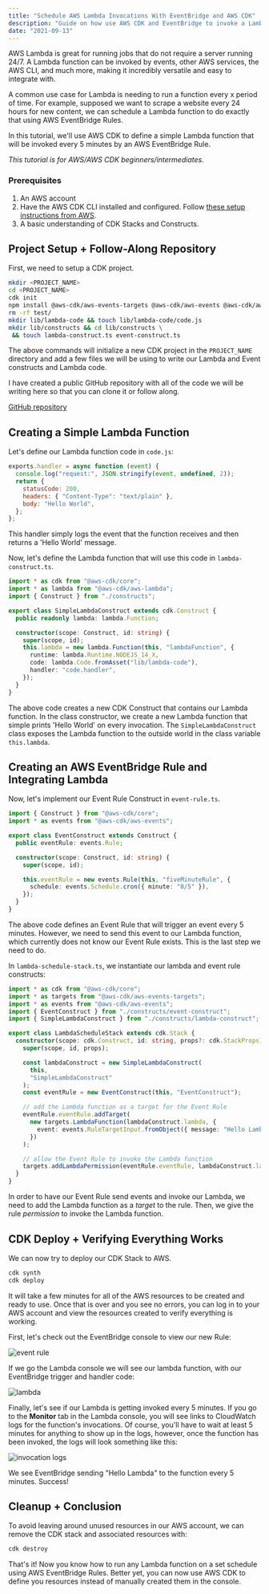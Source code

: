```yaml
---
title: "Schedule AWS Lambda Invocations With EventBridge and AWS CDK"
description: "Guide on how use AWS CDK and EventBridge to invoke a Lambda function on a set schedule."
date: "2021-09-13"
---
```


AWS Lambda is great for running jobs that do not require a server running 24/7. A Lambda function can be invoked
by events, other AWS services, the AWS CLI, and much more, making it incredibly versatile and easy to integrate with.

A common use case for Lambda is needing to run a function every x period of time. For example, supposed we want to scrape a website
every 24 hours for new content, we can schedule a Lambda function to do exactly that using AWS EventBridge Rules.

In this tutorial, we'll use AWS CDK to define a simple Lambda function that will be invoked every 5 minutes by an AWS EventBridge Rule.

_This tutorial is for AWS/AWS CDK beginners/intermediates._

### Prerequisites

1. An AWS account
2. Have the AWS CDK CLI installed and configured. Follow [these setup instructions from AWS](https://docs.aws.amazon.com/cdk/latest/guide/getting_started.html).
3. A basic understanding of CDK Stacks and Constructs.

## Project Setup + Follow-Along Repository

First, we need to setup a CDK project.

```bash terminal=true
mkdir <PROJECT_NAME>
cd <PROJECT_NAME>
cdk init
npm install @aws-cdk/aws-events-targets @aws-cdk/aws-events @aws-cdk/aws-lambda
rm -rf test/
mkdir lib/lambda-code && touch lib/lambda-code/code.js
mkdir lib/constructs && cd lib/constructs \
 && touch lambda-construct.ts event-construct.ts
```

The above commands will initialize a new CDK project in the `PROJECT_NAME` directory and add a few
files we will be using to write our Lambda and Event constructs and Lambda code.

I have created a public GitHub repository with all of the code we will be writing here so that you can clone it or follow along.

[GitHub repository](https://github.com/nramkissoon/AWS-CDK-Schedule-Lambda-Tutorial)

## Creating a Simple Lambda Function

Let's define our Lambda function code in `code.js`:

```javascript filename=code.js
exports.handler = async function (event) {
  console.log("request:", JSON.stringify(event, undefined, 2));
  return {
    statusCode: 200,
    headers: { "Content-Type": "text/plain" },
    body: "Hello World",
  };
};
```

This handler simply logs the event that the function receives and then returns a 'Hello World' message.

Now, let's define the Lambda function that will use this code in `lambda-construct.ts`.

```typescript filename=lambda-construct.ts
import * as cdk from "@aws-cdk/core";
import * as lambda from "@aws-cdk/aws-lambda";
import { Construct } from "./constructs";

export class SimpleLambdaConstruct extends cdk.Construct {
  public readonly lambda: lambda.Function;

  constructor(scope: Construct, id: string) {
    super(scope, id);
    this.lambda = new lambda.Function(this, "lambdaFunction", {
      runtime: lambda.Runtime.NODEJS_14_X,
      code: lambda.Code.fromAsset("lib/lambda-code"),
      handler: "code.handler",
    });
  }
}
```

The above code creates a new CDK Construct that contains our Lambda function.
In the class constructor, we create a new Lambda function that simple prints 'Hello World' on every invocation.
The `SimpleLambdaConstruct` class exposes the Lambda function to the outside world in the class variable `this.lambda`.

## Creating an AWS EventBridge Rule and Integrating Lambda

Now, let's implement our Event Rule Construct in `event-rule.ts`.

```typescript filename=event-rule.ts
import { Construct } from "@aws-cdk/core";
import * as events from "@aws-cdk/aws-events";

export class EventConstruct extends Construct {
  public eventRule: events.Rule;

  constructor(scope: Construct, id: string) {
    super(scope, id);

    this.eventRule = new events.Rule(this, "fiveMinuteRule", {
      schedule: events.Schedule.cron({ minute: "0/5" }),
    });
  }
}
```

The above code defines an Event Rule that will trigger an event every 5 minutes. However, we need to
send this event to our Lambda function, which currently does not know our Event Rule exists. This is the last step we need to do.

In `lambda-schedule-stack.ts`, we instantiate our lambda and event rule constructs:

```typescript filename=lambda-schedule-stack.ts
import * as cdk from "@aws-cdk/core";
import * as targets from "@aws-cdk/aws-events-targets";
import * as events from "@aws-cdk/aws-events";
import { EventConstruct } from "./constructs/event-construct";
import { SimpleLambdaConstruct } from "./constructs/lambda-construct";

export class LambdaScheduleStack extends cdk.Stack {
  constructor(scope: cdk.Construct, id: string, props?: cdk.StackProps) {
    super(scope, id, props);

    const lambdaConstruct = new SimpleLambdaConstruct(
      this,
      "SimpleLambdaConstruct"
    );
    const eventRule = new EventConstruct(this, "EventConstruct");

    // add the Lambda function as a target for the Event Rule
    eventRule.eventRule.addTarget(
      new targets.LambdaFunction(lambdaConstruct.lambda, {
        event: events.RuleTargetInput.fromObject({ message: "Hello Lambda" }),
      })
    );

    // allow the Event Rule to invoke the Lambda function
    targets.addLambdaPermission(eventRule.eventRule, lambdaConstruct.lambda);
  }
}
```

In order to have our Event Rule send events and invoke our Lambda, we need to add the Lambda function as a _target_ to the rule.
Then, we give the rule _permission_ to invoke the Lambda function.

## CDK Deploy + Verifying Everything Works

We can now try to deploy our CDK Stack to AWS.

```bash terminal=true
cdk synth
cdk deploy
```

It will take a few minutes for all of the AWS resources to be created and ready to use. Once that is over and you see
no errors, you can log in to your AWS account and view the resources created to verify everything is working.

First, let's check out the EventBridge console to view our new Rule:

![event rule](/schedule-aws-lambda-invocations/event-rule.png)

If we go the Lambda console we will see our lambda function, with our EventBridge trigger and handler code:

![lambda](/schedule-aws-lambda-invocations/lambda.png)

Finally, let's see if our Lambda is getting invoked every 5 minutes. If you go to the **Monitor** tab in the Lambda console,
you will see links to CloudWatch logs for the function's invocations. Of course, you'll have to wait at least 5 minutes for anything to
show up in the logs, however, once the function has been invoked, the logs will look something like this:

![invocation logs](/schedule-aws-lambda-invocations/logs.png)

We see EventBridge sending "Hello Lambda" to the function every 5 minutes. Success!

## Cleanup + Conclusion

To avoid leaving around unused resources in our AWS account, we can remove the CDK stack and associated resources with:

```bash terminal=true
cdk destroy
```

That's it! Now you know how to run any Lambda function on a set schedule using AWS EventBridge Rules. Better yet, you can now
use AWS CDK to define you resources instead of manually created them in the console.

